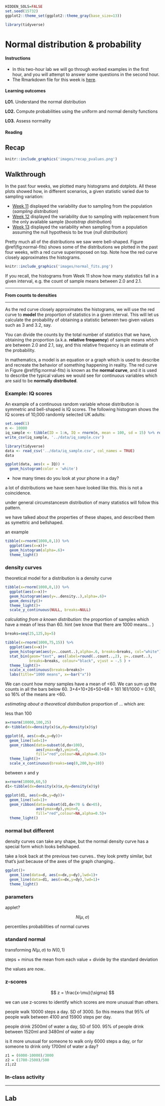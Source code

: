 ```{r, echo=FALSE}
HIDDEN_SOLS=FALSE
set.seed(15732)
ggplot2::theme_set(ggplot2::theme_gray(base_size=13))

library(tidyverse)
```

# Normal distribution & probability {#chap-normal}


<div class="lo">
#### Instructions {-}
  
- In this two-hour lab we will go through worked examples in the first hour, and you will attempt to answer some questions in the second hour.
- The Rmarkdown file for this week is [here](https://uoe-psychology.github.io/uoe_psystats/dapr1/labsheets/week_14_practice.Rmd).


#### Learning outcomes {-}

**LO1.** Understand the normal distribution

**LO2.** Compute probabilities using the uniform and normal density functions

**LO3.** Assess normality

#### Reading {-}


</div>


## Recap

```{r recap-pvalues, echo=FALSE, out.width='100%', fig.align='center'}
knitr::include_graphics('images/recap_pvalues.png')
```



## Walkthrough

In the past four weeks, we plotted many histograms and dotplots. All these plots showed how, in different scenarios, a given statistic varied due to sampling variation:

- [Week 11](#chap-sampling-distributions) displayed the variability due to sampling from the population (_sampling distribution_)
- [Week 12](#bootstrapping-and-confidence-intervals) displayed the variability due to sampling with replacement from the only available sample (_bootstrap distribution_)
- [Week 13](#chap-hyp-test) displayed the variability when sampling from a population assuming the null hypothesis to be true (_null distribution_)

Pretty much all of the distributions we saw were bell-shaped. Figure \@ref(fig:normal-fits) shows some of the distributions we plotted in the past four weeks, with a red curve superimposed on top. Note how the red curve closely approximates the histograms.

```{r normal-fits, echo=FALSE, out.width='100%', fig.align='center'}
knitr::include_graphics('images/normal_fits.png')
```

If you recall, the histograms from Week 11 show how many statistics fall in a given interval, e.g. the count of sample means between 2.0 and 2.1.


---

**From counts to densities**



---

As the red curve closely approximates the histograms, we will use the red curve to **model** the proportion of statistics in a given interval. This will let us calculate the probability of obtaining a statistic between two given values such as 3 and 3.2, say.

You can divide the counts by the total number of statistics that we have, obtaining the proportion (a.k.a. __relative frequency__) of sample means which are between 2.0 and 2.1, say, and this relative frequency is an estimate of the probability.


In mathematics, a model is an equation or a graph which is used to describe and recreate the behavior of something happening in reality.
The red curve in Figure \@ref(fig:normal-fits) is known as the **normal curve**, and it is used to describe the typical values we would see for continuous variables which are said to be **normally distributed**.


### Example: IQ scores

An example of a continuous random variable whose distribution is symmetric and bell-shaped is IQ scores.
The following histogram shows the IQ scores of 10,000 randomly selected UK adults:
```{r}
set.seed(1)
n <- 10000
iq_sample <- tibble(ID = 1:n, IQ = rnorm(n, mean = 100, sd = 15) %>% round(2))
write_csv(iq_sample, '../data/iq_sample.csv')
```

```{r}
library(tidyverse)
data <- read_csv('../data/iq_sample.csv', col_names = TRUE)
data

ggplot(data, aes(x = IQ)) +
  geom_histogram(color = 'white')
```


- how many times do you look at your phone in a day? 



a lot of distributions we have seen have looked like this.
this is not a coincidence.

under general circumstancesm distribution of many statistics will follow this pattern. 

we have talked about the properties of these shapes, and described them as symettric and bellshaped. 

an example  


```{r}
tibble(x=rnorm(1000,0,1)) %>%
  ggplot(aes(x=x))+
  geom_histogram(alpha=.6)+
  theme_light()
```


### density curves

theoretical model for a distribution is a density curve 

```{r}
tibble(x=rnorm(1000,0,1)) %>%
  ggplot(aes(x=x))+
  geom_histogram(aes(y=..density..),alpha=.6)+
  geom_density()+
  theme_light()+
  scale_y_continuous(NULL, breaks=NULL)
```


*calculating from a known distribution*: the proportion of samples which have a mean of less than 60. 
hint (we know that there are 1000 means... )
```{r, echo=FALSE}
breaks=seq(25,125,by=5)

tibble(x=rnorm(1000,75,15)) %>%
  ggplot(aes(x=x))+
  geom_histogram(aes(y=..count..),alpha=.6, breaks=breaks, col="white")+
  stat_bin(geom="text", aes(label=round(..count..,2), y=..count..), 
           breaks=breaks, colour="black", vjust = -.5 ) +
  theme_light()+
  scale_x_continuous(breaks=breaks)+
  labs(title="1000 means", x=~bar("x"))
```

We can count how *many* samples have a mean of <60. We can sum up the counts in all the bars below 60.
3+4+10+26+50+68 = 161
161/1000 = 0.161, so 16% of the means are <60. 


*estimating about a theoretical distribution* 
proportion of ...  which are:

less than 100
```{r echo=FALSE, fig.width=5}
x=rnorm(10000,100,25)
d<-tibble(dx=density(x)$x,dy=density(x)$y)

ggplot(d, aes(x=dx,y=dy))+
  geom_line(lwd=1)+
  geom_ribbon(data=subset(d,dx<100),
              aes(ymax=dy),ymin=0,
              fill="red",colour=NA,alpha=0.5)+
  theme_light()+
  scale_x_continuous(breaks=seq(0,200,by=10))
```

between x and y
```{r echo=FALSE, fig.width=5}
x=rnorm(10000,60,5)
d1<-tibble(dx=density(x)$x,dy=density(x)$y)

ggplot(d1, aes(x=dx,y=dy))+
  geom_line(lwd=1)+
  geom_ribbon(data=subset(d1,dx<70 & dx>65),
              aes(ymax=dy),ymin=0,
              fill="red",colour=NA,alpha=0.5)+
  theme_light()
```

### normal but different

density curves can take any shape, but the normal density curve has a special form which looks bellshaped.

take a look back at the previous two curves.. they look pretty similar, but that's just because of the axes of the graph changing..

```{r}
ggplot()+
  geom_line(data=d, aes(x=dx,y=dy),lwd=1)+
  geom_line(data=d1, aes(x=dx,y=dy),lwd=1)+
  theme_light()
```

### parameters


applet?

$$
N(\mu, \sigma)
$$


percentiles probabilities of normal curves 

### standard normal  

transforming $N(\mu,\sigma)$ to $N(0,1)$

steps 
+ minus the mean from each value
+ divide by the standard deviation  

the values are now..

### z-scores  

$$
z = \frac{x-\mu}{\sigma}
$$

we can use z-scores to identify which scores are more unusual than others. 


people walk 10000 steps a day. SD of 3000.
So this means that 95% of people walk between 4100 and 15900 steps per day. 

people drink 2500ml of water a day, SD of 500. 
95% of people drink between 1520ml and 3480ml of water a day  

is it more unusual for someone to walk only 6000 steps a day, or for someone to drink only 1700ml of water a day? 



```{r}
z1 = (6000-10000)/3000
z2 = (1700-2500)/500
z1;z2
```



### In-class activity





---

## Lab



